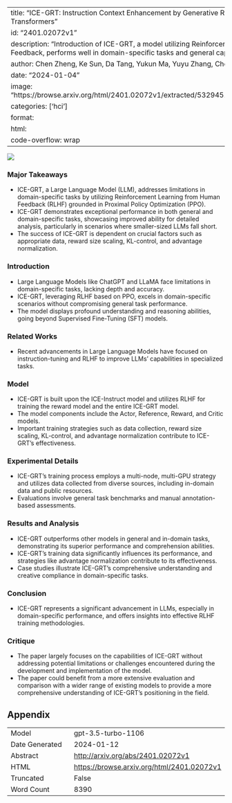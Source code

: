 
---
title: "ICE-GRT: Instruction Context Enhancement by Generative Reinforcement based Transformers"
id: "2401.02072v1"
description: "Introduction of ICE-GRT, a model utilizing Reinforcement Learning from Human Feedback, performs well in domain-specific tasks and general capabilities."
author: Chen Zheng, Ke Sun, Da Tang, Yukun Ma, Yuyu Zhang, Chenguang Xi, Xun Zhou
date: "2024-01-04"
image: "https://browse.arxiv.org/html/2401.02072v1/extracted/5329451/images/model_architecture.png"
categories: ['hci']
format:
  html:
    code-overflow: wrap
---

![](https://browse.arxiv.org/html/2401.02072v1/extracted/5329451/images/model_architecture.png)

### Major Takeaways
- ICE-GRT, a Large Language Model (LLM), addresses limitations in domain-specific tasks by utilizing Reinforcement Learning from Human Feedback (RLHF) grounded in Proximal Policy Optimization (PPO).
- ICE-GRT demonstrates exceptional performance in both general and domain-specific tasks, showcasing improved ability for detailed analysis, particularly in scenarios where smaller-sized LLMs fall short.
- The success of ICE-GRT is dependent on crucial factors such as appropriate data, reward size scaling, KL-control, and advantage normalization.

### Introduction
- Large Language Models like ChatGPT and LLaMA face limitations in domain-specific tasks, lacking depth and accuracy.
- ICE-GRT, leveraging RLHF based on PPO, excels in domain-specific scenarios without compromising general task performance.
- The model displays profound understanding and reasoning abilities, going beyond Supervised Fine-Tuning (SFT) models.

### Related Works
- Recent advancements in Large Language Models have focused on instruction-tuning and RLHF to improve LLMs' capabilities in specialized tasks.

### Model
- ICE-GRT is built upon the ICE-Instruct model and utilizes RLHF for training the reward model and the entire ICE-GRT model.
- The model components include the Actor, Reference, Reward, and Critic models.
- Important training strategies such as data collection, reward size scaling, KL-control, and advantage normalization contribute to ICE-GRT's effectiveness.

### Experimental Details
- ICE-GRT's training process employs a multi-node, multi-GPU strategy and utilizes data collected from diverse sources, including in-domain data and public resources.
- Evaluations involve general task benchmarks and manual annotation-based assessments.

### Results and Analysis
- ICE-GRT outperforms other models in general and in-domain tasks, demonstrating its superior performance and comprehension abilities.
- ICE-GRT's training data significantly influences its performance, and strategies like advantage normalization contribute to its effectiveness.
- Case studies illustrate ICE-GRT's comprehensive understanding and creative compliance in domain-specific tasks.

### Conclusion
- ICE-GRT represents a significant advancement in LLMs, especially in domain-specific performance, and offers insights into effective RLHF training methodologies.

### Critique
- The paper largely focuses on the capabilities of ICE-GRT without addressing potential limitations or challenges encountered during the development and implementation of the model.
- The paper could benefit from a more extensive evaluation and comparison with a wider range of existing models to provide a more comprehensive understanding of ICE-GRT's positioning in the field.

## Appendix

|          |          |
|----------|----------|
| Model     | gpt-3.5-turbo-1106       |
| Date Generated     | 2024-01-12       |
| Abstract | [http://arxiv.org/abs/2401.02072v1](http://arxiv.org/abs/2401.02072v1)        |
| HTML     | [https://browse.arxiv.org/html/2401.02072v1](https://browse.arxiv.org/html/2401.02072v1)       |
| Truncated       | False       |
| Word Count       | 8390       |